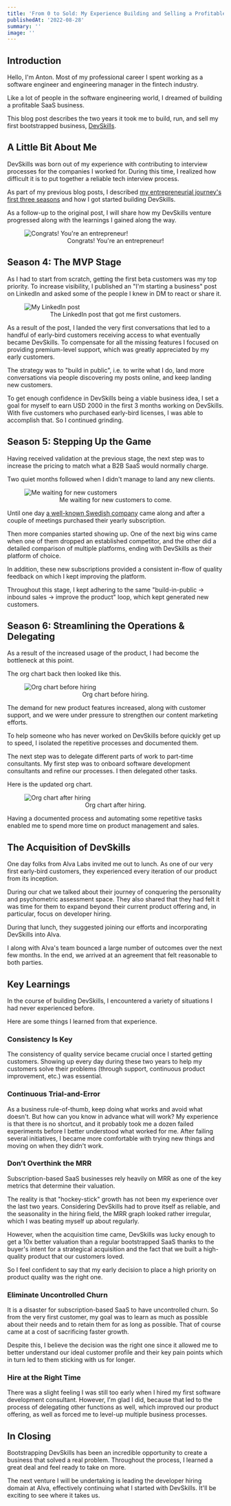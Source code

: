 ```yaml
---
title: 'From 0 to Sold: My Experience Building and Selling a Profitable Bootstrapped SaaS Business'
publishedAt: '2022-08-28'
summary: ''
image: ''
---
```


## Introduction

Hello, I'm Anton. Most of my professional career I spent working as a software engineer and engineering manager in the fintech industry.

Like a lot of people in the software engineering world, I dreamed of building a profitable SaaS business.

This blog post describes the two years it took me to build, run, and sell my first bootstrapped business, [DevSkills](https://devskills.co/).

## A Little Bit About Me

DevSkills was born out of my experience with contributing to interview processes for the companies I worked for. During this time, I realized how difficult it is to put together a reliable tech interview process.

As part of my previous blog posts, I described [my entrepreneurial journey's first three seasons](/blog/the-5-years-that-made-me-start-a-saas-business-during-covid) and how I got started building DevSkills.

As a follow-up to the original post, I will share how my DevSkills venture progressed along with the learnings I gained along the way.

<figure>
  <img
    width={600}
    src="/static/images/0-to-sold/welcome-to-entrepreneurship.jpeg"
    alt="Congrats! You're an entrepreneur!"
  />
  <figcaption>
    <center>
      <span style={{ fontSize: '1em', color: 'DimGray' }}>
        Congrats! You're an entrepreneur!
      </span>
    </center>
  </figcaption>
</figure>

## Season 4: The MVP Stage

As I had to start from scratch, getting the first beta customers was my top priority. To increase visibility, I published an "I'm starting a business" post on LinkedIn and asked some of the people I knew in DM to react or share it.

<figure>
  <img
    width={600}
    src="/static/images/0-to-sold/my-linkedin-post.png"
    alt="My LinkedIn post"
  />
  <figcaption>
    <center>
      <span style={{ fontSize: '1em', color: 'DimGray' }}>
        The LinkedIn post that got me first customers.
      </span>
    </center>
  </figcaption>
</figure>

As a result of the post, I landed the very first conversations that led to a handful of early-bird customers receiving access to what eventually became DevSkills. To compensate for all the missing features I focused on providing premium-level support, which was greatly appreciated by my early customers.

The strategy was to "build in public", i.e. to write what I do, land more conversations via people discovering my posts online, and keep landing new customers.

To get enough confidence in DevSkills being a viable business idea, I set a goal for myself to earn USD 2000 in the first 3 months working on DevSkills. With five customers who purchased early-bird licenses, I was able to accomplish that. So I continued grinding.

## Season 5: Stepping Up the Game

Having received validation at the previous stage, the next step was to increase the pricing to match what a B2B SaaS would normally charge.

Two quiet months followed when I didn't manage to land any new clients.

<figure>
  <img
    width={600}
    src="/static/images/0-to-sold/waiting-for-customers.jpeg"
    alt="Me waiting for new customers"
  />
  <figcaption>
    <center>
      <span style={{ fontSize: '1em', color: 'DimGray' }}>
        Me waiting for new customers to come.
      </span>
    </center>
  </figcaption>
</figure>

Until one day [a well-known Swedish company](https://devskills.co/blog/how-einride-identified-top-ten-interns-among-hundreds-of-applicants) came along and after a couple of meetings purchased their yearly subscription.

Then more companies started showing up. One of the next big wins came when one of them dropped an established competitor, and the other did a detailed comparison of multiple platforms, ending with DevSkills as their platform of choice.

In addition, these new subscriptions provided a consistent in-flow of quality feedback on which I kept improving the platform.

Throughout this stage, I kept adhering to the same "build-in-public -> inbound sales -> improve the product" loop, which kept generated new customers.

## Season 6: Streamlining the Operations & Delegating

As a result of the increased usage of the product, I had become the bottleneck at this point.

The org chart back then looked like this.

<figure>
  <img
    src="/static/images/0-to-sold/org-chart-before.png"
    alt="Org chart before hiring"
  />
  <figcaption>
    <center>
      <span style={{ fontSize: '1em', color: 'DimGray' }}>
        Org chart before hiring.
      </span>
    </center>
  </figcaption>
</figure>

The demand for new product features increased, along with customer support, and we were under pressure to strengthen our content marketing efforts.

To help someone who has never worked on DevSkills before quickly get up to speed, I isolated the repetitive processes and documented them.

The next step was to delegate different parts of work to part-time consultants. My first step was to onboard software development consultants and refine our processes. I then delegated other tasks.

Here is the updated org chart.

<figure>
  <img
    src="/static/images/0-to-sold/org-chart-after.png"
    alt="Org chart after hiring"
  />
  <figcaption>
    <center>
      <span style={{ fontSize: '1em', color: 'DimGray' }}>
        Org chart after hiring.
      </span>
    </center>
  </figcaption>
</figure>

Having a documented process and automating some repetitive tasks enabled me to spend more time on product management and sales.

## The Acquisition of DevSkills

One day folks from Alva Labs invited me out to lunch. As one of our very first early-bird customers, they experienced every iteration of our product from its inception.

During our chat we talked about their journey of conquering the personality and psychometric assessment space. They also shared that they had felt it was time for them to expand beyond their current product offering and, in particular, focus on developer hiring.

During that lunch, they suggested joining our efforts and incorporating DevSkills into Alva.

I along with Alva's team bounced a large number of outcomes over the next few months. In the end, we arrived at an agreement that felt reasonable to both parties.

## Key Learnings

In the course of building DevSkills, I encountered a variety of situations I had never experienced before.

Here are some things I learned from that experience.

### Consistency Is Key

The consistency of quality service became crucial once I started getting customers. Showing up every day during these two years to help my customers solve their problems (through support, continuous product improvement, etc.) was essential.

### Continuous Trial-and-Error

As a business rule-of-thumb, keep doing what works and avoid what doesn't. But how can you know in advance what will work? My experience is that there is no shortcut, and it probably took me a dozen failed experiments before I better understood what worked for me. After failing several initiatives, I became more comfortable with trying new things and moving on when they didn't work.

### Don’t Overthink the MRR

Subscription-based SaaS businesses rely heavily on MRR as one of the key metrics that determine their valuation.

The reality is that "hockey-stick" growth has not been my experience over the last two years. Considering DevSkills had to prove itself as reliable, and the seasonality in the hiring field, the MRR graph looked rather irregular, which I was beating myself up about regularly.

However, when the acquisition time came, DevSkills was lucky enough to get a 10x better valuation than a regular bootstrapped SaaS thanks to the buyer's intent for a strategical acquisition and the fact that we built a high-quality product that our customers loved.

So I feel confident to say that my early decision to place a high priority on product quality was the right one.

### Eliminate Uncontrolled Churn

It is a disaster for subscription-based SaaS to have uncontrolled churn. So from the very first customer, my goal was to learn as much as possible about their needs and to retain them for as long as possible. That of course came at a cost of sacrificing faster growth.

Despite this, I believe the decision was the right one since it allowed me to better understand our ideal customer profile and their key pain points which in turn led to them sticking with us for longer.

### Hire at the Right Time

There was a slight feeling I was still too early when I hired my first software development consultant. However, I'm glad I did, because that led to the process of delegating other functions as well, which improved our product offering, as well as forced me to level-up multiple business processes.

## In Closing

Bootstrapping DevSkills has been an incredible opportunity to create a business that solved a real problem. Throughout the process, I learned a great deal and feel ready to take on more.

The next venture I will be undertaking is leading the developer hiring domain at Alva, effectively continuing what I started with DevSkills. It'll be exciting to see where it takes us.
